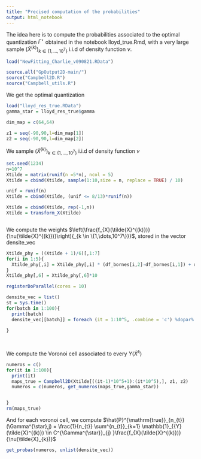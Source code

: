 ```yaml
---
title: "Precised computation of the probabilities"
output: html_notebook
---
```




\newcommand{\Ecal}{\mathcal{Y}}
\newcommand{\Esp}[1]{\mathbb{E}\left[#1\right]}
\newcommand{\Espf}[1]{\mathbb{E}_{f_{X}}\left[#1\right]}
\newcommand{\Espbiais}[1]{\mathbb{E}_{\biais}\left[#1\right]}
\newcommand{\centro}{\gamma}
\newcommand{\Gamm}{\Gamma}
\newcommand{\norm}[1]{\lVert #1 \lVert_{\Ecal}}
\newcommand{\rep}{q_{\Gamm}}
\newcommand{\qgs}{q_{{\Gamm}^{\star}}}
\newcommand{\qgk}{q_{{\Gamm}^{[k]}}}
\newcommand{\scalprodE}[2]{\langle #1,#2\rangle_{\Ecal}}
\newcommand{\scalprod}[2]{\Esp{\scalprodE{#1}{#2}}}
\newcommand{\scalprodomega}[2]{\Esp{\scalprodE{#1}{#2}}}
\newcommand{\biais}{\nu}
\newcommand{\repo}{q^{0}_{\Gamm}}
\newcommand{\Xtildek}{\tilde{X}^{k}}
\newcommand{\Espprod}[1]{\mathbb{E}_{\Omega_{1}, \Omega_{2}}\left[#1\right]}
\newcommand{\var}{\mathbb{V}}
\newcommand{\clust}[2]{C^{#1}_{#2}}
\newcommand{\yinclust}[3]{#1 \in \clust{#2}{#3}}
\newcommand{\card}{\ell}
\newcommand{\campbell}{h}
\newcommand{\aff}{a}
\newcommand{\Jcal}{\mathcal{J}}
\newcommand{\Ytrue}{{Y}}
\newcommand{\Ypred}{\hat{Y}}
\newcommand{\Ysimu}{Y_{simu}}
\newcommand{\camprandom}{H}
\newcommand{\dime}{64}
\newcommand{\Gammaref}{\Gamma^{\star}}
\newcommand{\Gammapred}{\hat\Gamma_{\star}}
\newcommand{\Gammasimu}{\Gamma_{simu}}
\newcommand{\erreurproba}{\varepsilon}
\newcommand{\erreurprobarelative}{\delta}
\newcommand{\erreurprobarelativecoastal}{\erreurprobarelative}

\newcommand{\nbgamma}{100}
\newcommand{\nbpilot}{v}
\newcommand{\ntrue}{n_{t}}
\newcommand{\npred}{n_{pred}}
\newcommand{\nsimu}{n_{\mathrm{simu}}}
\newcommand{\Dspace}{\chi}
\newcommand{\supp}{{\mathrm{supp}}}
\newcommand{\thresh}{t}
\newcommand{\estim}{\hat{E}}
\newcommand{\nbsim}{m_{\mathrm{simu}}}
\newcommand{\ntrain}{n_{\mathrm{train}}}
\newcommand{\ntest}{n_{\mathrm{test}}}
\newcommand{\eqdef}{:=}
\newcommand{\Ypca}{Y^{\mathrm{pca}}}
\newcommand{\Yproj}{Y_{\mathrm{proj}}}
\DeclareMathOperator*{\argmax}{arg\,max}
\DeclareMathOperator*{\argmin}{arg\,min}
\newcommand\dsone{\mathds{1}}
\newcommand{\Ecal}{\mathcal{E}}
\newcommand{\Esp}[1]{\mathbb{E}\left[#1\right]}
\newcommand{\centro}{\gamma}
\newcommand{\Gamm}{\Gamma}
\newcommand{\norm}[1]{\lVert #1 \lVert_{\mathcal{E}}}
\newcommand{\rep}{q_{\Gamm}}
\newcommand{\qgs}{q_{{\Gamm}^{\star}}}
\newcommand{\qgk}{q_{{\Gamm}^{[k]}}}
\newcommand{\scalprodE}[2]{\langle #1,#2\rangle_{\mathcal{E}}}
\newcommand{\scalprod}[2]{\Esp{\scalprodE{#1}{#2}}}
\newcommand{\repo}{q^{0}_{\Gamm}}
\newcommand{\Xtildek}{\tilde{X}^{k}}

The idea here is to compute the probabilities associated to the optimal quantization $\Gamm^{\star}$ obtained in the notebook lloyd_true.Rmd, with a very large sample $(\tilde{X}^{(k)})_{k \in \{1,\dots,10^7\}}$ i.i.d of density function $\biais$.


```r
load("NewFitting_Charlie_v090821.RData")

source.all("GpOutput2D-main/")
source("Campbell2D.R")
source("Campbell_utils.R")
```

We get the optimal quantization 

```r
load("lloyd_res_true.RData")
gamma_star = lloyd_res_true$gamma
```

```r
dim_map = c(64,64)

z1 = seq(-90,90,l=dim_map[1])
z2 = seq(-90,90,l=dim_map[2])

```

We sample $(\tilde{X}^{(k)})_{k \in \{1,\dots,10^7\}}$ i.i.d of density function $\biais$

```r
set.seed(1234)
n=10^7
Xtilde = matrix(runif(n =5*n), ncol = 5)
Xtilde = cbind(Xtilde, sample(1:10,size = n, replace = TRUE) / 10)

unif = runif(n) 
Xtilde = cbind(Xtilde, (unif <= 8/13)*runif(n))

Xtilde = cbind(Xtilde, rep(-1,n))
Xtilde = transform_X(Xtilde)



```

We compute the weights $\left(\frac{f_{X}(\tilde{X}^{(k)})}{\biais(\tilde{X}^{(k)})}\right){_{k \in \{1,\dots,10^7\}}}$, stored in the vector densite_vec

```r
Xtilde_phy = ((Xtilde + 1)/6)[,1:7]
for(i in 1:5){
  Xtilde_phy[,i] = Xtilde_phy[,i] * (df_bornes[i,2]-df_bornes[i,1]) + df_bornes[i,1]
}
Xtilde_phy[,6] = Xtilde_phy[,6]*10
```

```r
registerDoParallel(cores = 10)

densite_vec = list()
st = Sys.time()
for(batch in 1:100){
  print(batch)
  densite_vec[[batch]] = foreach (it = 1:10^5, .combine = 'c') %dopar% {densite_ratio_full(as.numeric(Xtilde_phy[((batch-1)*10^5+1):(batch*10^5),][it,]))}
  
}




```
We compute the Voronoi cell associated to every $Y(\tilde{X}^{k})$

```r
numeros = c()
for(it in 1:100){
  print(it)
  maps_true = Campbell2D(Xtilde[((it-1)*10^5+1):(it*10^5),], z1, z2)
  numeros = c(numeros, get_numeros(maps_true,gamma_star))


}
rm(maps_true)

```

And for each voronoi cell, we compute $\hat{P}^{\mathrm{true}}_{\ntrue}(\Gamm^{\star},j) = \frac{1}{\ntrue} \sum^{\ntrue}_{k=1} \mathbb{1}_{\yinclust{\Ytrue(\tilde{X}^{(k)})}{\Gamm^{\star}}{j} }\frac{f_{X}(\tilde{X}^{(k)})}{\biais(\tilde{X}_{k})}$ 

```r
get_probas(numeros, unlist(densite_vec))
```

